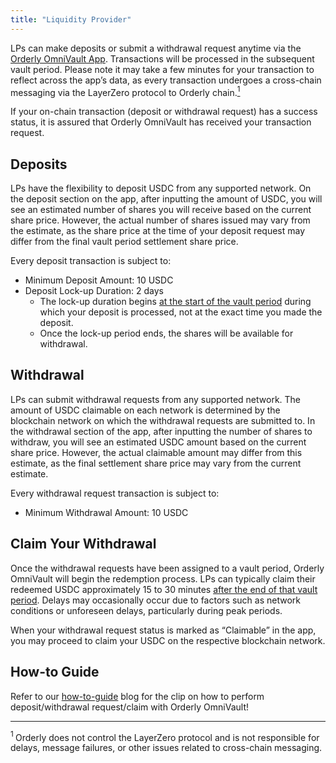 ```yaml
---
title: "Liquidity Provider"
---
```


LPs can make deposits or submit a withdrawal request anytime via the [Orderly OmniVault App](https://app.orderly.network/vaults). Transactions will be processed in the subsequent vault period. Please note it may take a few minutes for your transaction to reflect across the app’s data, as every transaction undergoes a cross-chain messaging via the LayerZero protocol to Orderly chain.<a href="#ref21"><sup>1 </sup></a>

If your on-chain transaction (deposit or withdrawal request) has a success status, it is assured that Orderly OmniVault has received your transaction request.

## Deposits

LPs have the flexibility to deposit USDC from any supported network. On the deposit section on the app, after inputting the amount of USDC, you will see an estimated number of shares you will receive based on the current share price. However, the actual number of shares issued may vary from the estimate, as the share price at the time of your deposit request may differ from the final vault period settlement share price.

Every deposit transaction is subject to:

- Minimum Deposit Amount: 10 USDC
- Deposit Lock-up Duration: 2 days
  - The lock-up duration begins <u>at the start of the vault period</u> during which your deposit is processed, not at the exact time you made the deposit.
  - Once the lock-up period ends, the shares will be available for withdrawal.

## Withdrawal

LPs can submit withdrawal requests from any supported network. The amount of USDC claimable on each network is determined by the blockchain network on which the withdrawal requests are submitted to. In the withdrawal section of the app, after inputting the number of shares to withdraw, you will see an estimated USDC amount based on the current share price. However, the actual claimable amount may differ from this estimate, as the final settlement share price may vary from the current estimate.

Every withdrawal request transaction is subject to:

- Minimum Withdrawal Amount: 10 USDC

## Claim Your Withdrawal

Once the withdrawal requests have been assigned to a vault period, Orderly OmniVault will begin the redemption process. LPs can typically claim their redeemed USDC approximately 15 to 30 minutes <u>after the end of that vault period</u>. Delays may occasionally occur due to factors such as network conditions or unforeseen delays, particularly during peak periods.

When your withdrawal request status is marked as “Claimable” in the app, you may proceed to claim your USDC on the respective blockchain network.

## How-to Guide

Refer to our [how-to-guide](https://orderly.network/blog/omnivaulthow) blog for the clip on how to perform deposit/withdrawal request/claim with Orderly OmniVault!

---

<a id="ref21"><sup>1 </sup></a>  Orderly does not control the LayerZero protocol and is not responsible for delays, message failures, or other issues related to cross-chain messaging.
